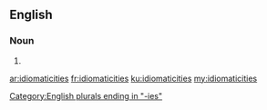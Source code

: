 ==English==

===Noun===
{{head|en|plural}}

# {{plural of|idiomaticity|lang=en|nocat=1}}

[[Category:English plurals ending in "-ies"]]

[[ar:idiomaticities]]
[[fr:idiomaticities]]
[[ku:idiomaticities]]
[[my:idiomaticities]]